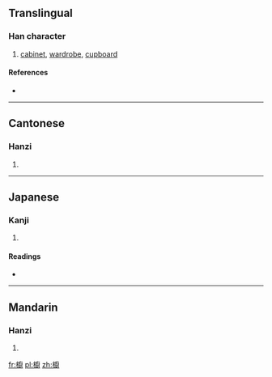 {{also|橱|櫉}}
==Translingual==

===Han character===
{{Han char|rn=75|rad=木|as=15|sn=19|four=4094<sub>0</sub>|canj=木戈土戈 (DIGI)}}

# [[cabinet]], [[wardrobe]], [[cupboard]]

====References====
* {{Han ref|kx=0561.111|hdz=21315.050|uh=6AE5|ud=27365|bh=C36F|bd=50031}}

----

==Cantonese==

===Hanzi===
{{yue-hanzi|jyut=|y=chyu4|sim=橱}}

# {{defn|lang=yue|sort=木15}}

----

==Japanese==

===Kanji===
{{ja-kanji|grade=|rs=木15}}

# {{defn|lang=ja|sort=木15}}

====Readings====
* {{ja-readings|on=[[ちゅ]] (chu)|kun=[[ひつ]] (hitsu)}}

----

==Mandarin==

===Hanzi===
{{cmn-hanzi|sim=橱|pin=[[chú]] ([[chu2]])|wg=ch'u<sup>2</sup>}}

# {{defn|lang=cmn|sort=木15}}

[[fr:櫥]]
[[pl:櫥]]
[[zh:櫥]]